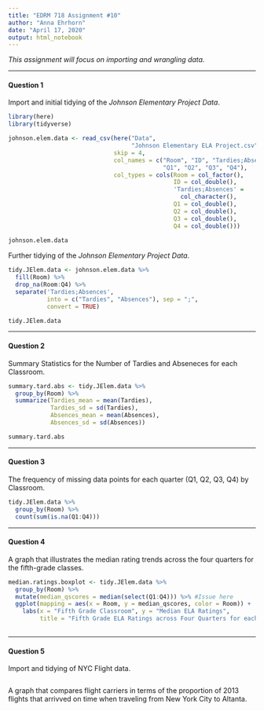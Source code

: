 ---
title: "EDRM 718 Assignment #10"
author: "Anna Ehrhorn"
date: "April 17, 2020"
output: html_notebook
---

*This assignment will focus on importing and wrangling data.*


***
#### Question 1

Import and initial tidying of the *Johnson Elementary Project Data*.

```{r}
library(here)
library(tidyverse)

johnson.elem.data <- read_csv(here("Data", 
                                   "Johnson Elementary ELA Project.csv"), 
                              skip = 4, 
                              col_names = c("Room", "ID", "Tardies;Absences",
                                            "Q1", "Q2", "Q3", "Q4"),
                              col_types = cols(Room = col_factor(),
                                               ID = col_double(),
                                               'Tardies;Absences' = 
                                                 col_character(),
                                               Q1 = col_double(),
                                               Q2 = col_double(),
                                               Q3 = col_double(),
                                               Q4 = col_double()))
                      
johnson.elem.data
```


Further tidying of the *Johnson Elementary Project Data*.

```{r}
tidy.JElem.data <- johnson.elem.data %>% 
  fill(Room) %>%
  drop_na(Room:Q4) %>%
  separate('Tardies;Absences', 
           into = c("Tardies", "Absences"), sep = ";",
           convert = TRUE)

tidy.JElem.data
```



***
#### Question 2

Summary Statistics for the Number of Tardies and Abseneces for each Classroom.

```{r}
summary.tard.abs <- tidy.JElem.data %>%
  group_by(Room) %>%
  summarize(Tardies_mean = mean(Tardies),
            Tardies_sd = sd(Tardies),
            Absences_mean = mean(Absences),
            Absences_sd = sd(Absences))

summary.tard.abs
```


***
#### Question 3

The frequency of missing data points for each quarter (Q1, Q2, Q3, Q4) by 
Classroom. 

```{r}
tidy.JElem.data %>%
  group_by(Room) %>%
  count(sum(is.na(Q1:Q4)))
```


***
#### Question 4

A graph that illustrates the median rating trends across the four quarters for
the fifth-grade classes.

```{r}
median.ratings.boxplot <- tidy.JElem.data %>%
  group_by(Room) %>%
  mutate(median_qscores = median(select(Q1:Q4))) %>% #Issue here
  ggplot(mapping = aes(x = Room, y = median_qscores, color = Room)) +
    labs(x = "Fifth Grade Classroom", y = "Median ELA Ratings", 
         title = "Fifth Grade ELA Ratings across Four Quarters for each Classroom")
    
```


***
#### Question 5

Import and tidying of NYC Flight data.

```{r}

```


A graph that compares flight carriers in terms of the proportion of 2013 flights that arrivved on time when traveling from New York City to Altanta.

```{r}

```


